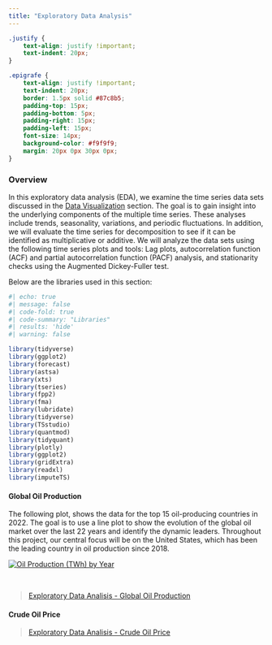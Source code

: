 ```yaml
---
title: "Exploratory Data Analysis"
---
```

```css
.justify {
    text-align: justify !important;
    text-indent: 20px; 
}

.epigrafe {
    text-align: justify !important;
    text-indent: 20px; 
    border: 1.5px solid #87c8b5; 
    padding-top: 15px;
    padding-bottom: 5px;
    padding-right: 15px;
    padding-left: 15px;
    font-size: 14px;
    background-color: #f9f9f9; 
    margin: 20px 0px 30px 0px;
}
```

### Overview

::: {.justify}
In this exploratory data analysis (EDA), we examine the time series data sets discussed in the [Data Visualization](https://mazuckerberg.georgetown.domains/DSAN_5600/4_data_visualization.html) section. The goal is to gain insight into the underlying components of the multiple time series. These analyses include trends, seasonality, variations, and periodic fluctuations. In addition, we will evaluate the time series for decomposition to see if it can be identified as multiplicative or additive. We will analyze the data sets using the following time series plots and tools:  Lag plots, autocorrelation function (ACF) and partial autocorrelation function (PACF) analysis, and stationarity checks using the Augmented Dickey-Fuller test. 

:::

Below are the libraries used in this section:
``` r
#| echo: true
#| message: false
#| code-fold: true
#| code-summary: "Libraries"
#| results: 'hide'
#| warning: false

library(tidyverse)
library(ggplot2)
library(forecast)
library(astsa) 
library(xts)
library(tseries)
library(fpp2)
library(fma)
library(lubridate)
library(tidyverse)
library(TSstudio)
library(quantmod)
library(tidyquant)
library(plotly)
library(ggplot2)
library(gridExtra)
library(readxl)
library(imputeTS)
```

#### Global Oil Production

::: {.justify}
The following plot, shows the data for the top 15 oil-producing countries in 2022. The goal is to use a line plot to show the evolution of the global oil market over the last 22 years and identify the dynamic leaders. Throughout this project, our central focus will be on the United States, which has been the leading country in oil production since 2018.
:::

``` {=html}
<div class='tableauPlaceholder' id='viz1696390858276' style='position: relative'><noscript><a href='#'><img alt='Oil Production (TWh) by Year ' src='https:&#47;&#47;public.tableau.com&#47;static&#47;images&#47;Oi&#47;OilProductionTWhbyYear&#47;OilProductionLineAnimation&#47;1_rss.png' style='border: none' /></a></noscript><object class='tableauViz'  style='display:none;'><param name='host_url' value='https%3A%2F%2Fpublic.tableau.com%2F' /> <param name='embed_code_version' value='3' /> <param name='site_root' value='' /><param name='name' value='OilProductionTWhbyYear&#47;OilProductionLineAnimation' /><param name='tabs' value='no' /><param name='toolbar' value='yes' /><param name='static_image' value='https:&#47;&#47;public.tableau.com&#47;static&#47;images&#47;Oi&#47;OilProductionTWhbyYear&#47;OilProductionLineAnimation&#47;1.png' /> <param name='animate_transition' value='yes' /><param name='display_static_image' value='yes' /><param name='display_spinner' value='yes' /><param name='display_overlay' value='yes' /><param name='display_count' value='yes' /><param name='language' value='en-GB' /><param name='filter' value='publish=yes' /></object></div>                <script type='text/javascript'>                    var divElement = document.getElementById('viz1696390858276');                    var vizElement = divElement.getElementsByTagName('object')[0];                    vizElement.style.width='100%';vizElement.style.height=(divElement.offsetWidth*0.75)+'px';                    var scriptElement = document.createElement('script');                    scriptElement.src = 'https://public.tableau.com/javascripts/api/viz_v1.js';                    vizElement.parentNode.insertBefore(scriptElement, vizElement);                </script>
```

<br>

> [Exploratory Data Analisis - Global Oil Production](https://mazuckerberg.georgetown.domains/DSAN_5600/5_EDA/5_1_oil_production.html)

#### Crude Oil Price

> [Exploratory Data Analisis - Crude Oil Price](https://mazuckerberg.georgetown.domains/DSAN_5600/5_EDA/5_1_oil_price.html)



